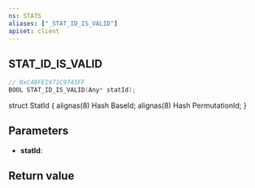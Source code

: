 ```yaml
---
ns: STATS
aliases: ["_STAT_ID_IS_VALID"]
apiset: client
---
```

## STAT_ID_IS_VALID

```c
// 0xC48FE1971C9743FF
BOOL STAT_ID_IS_VALID(Any* statId);
```

struct StatId
{
	alignas(8) Hash BaseId;
	alignas(8) Hash PermutationId;
}

## Parameters
* **statId**:

## Return value